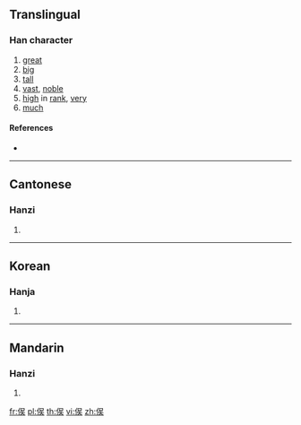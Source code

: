 ==Translingual==

===Han character===
{{Han char|rn=9|rad=人|as=08|sn=10|four=|canj=OROK|ids=⿰亻⿱口矢}}

# [[great]]
# [[big]]
# [[tall]]
# [[vast]], [[noble]]
# [[high]] in [[rank]], [[very]]
# [[much]]

====References====
* {{Han ref|kx=0109.171|uh=3468|ud=13416}}

----

==Cantonese==

===Hanzi===
{{yue-hanzi|jyut=[[zyu5]]|y=jyu5}}

# {{defn|lang=yue|sort=人08}}

----

==Korean==

===Hanja===
{{ko-hanja|hangeul=오|rv=o|mr=o|y=o}}

# {{defn|lang=ko|sort=人08}}

----

==Mandarin==

===Hanzi===
{{cmn-hanzi|pin=[[yǔ]] ([[yu3]])|wg=yü<sup>3</sup>}}

# {{defn|lang=cmn|sort=人08}}

[[fr:㑨]]
[[pl:㑨]]
[[th:㑨]]
[[vi:㑨]]
[[zh:㑨]]